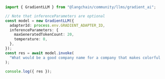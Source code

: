 ```typescript
import { GradientLLM } from "@langchain/community/llms/gradient_ai";

// Note that inferenceParameters are optional
const model = new GradientLLM({
  adapterId: process.env.GRADIENT_ADAPTER_ID,
  inferenceParameters: {
    maxGeneratedTokenCount: 20,
    temperature: 0,
  },
});
const res = await model.invoke(
  "What would be a good company name for a company that makes colorful socks?"
);

console.log({ res });
```